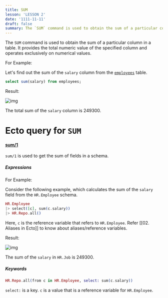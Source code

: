 ```yaml
---
title: SUM
lesson: 'LESSON 2'
date: '1111-11-11'
draft: false
summary: The `SUM` command is used to obtain the sum of a particular column in a table. It provides the total numeric value of the specified column and operates exclusively on numerical values.
---
```


The `SUM` command is used to obtain the sum of a particular column in a table. It provides the total numeric value of the specified column and operates exclusively on numerical values.

For Example:

Let's find out the sum of the `salary` column from the [`employees`](01.%20Introduction) table.

``` SQL
select sum(salary) from employees;
```

Result:

![img](/static/images/Pastedimage20231116144548.png)

The total sum of the `salary` column is 249300.

# Ecto query for `SUM`

#### [sum/1](https://hexdocs.pm/ecto/Ecto.Query.API.html#sum/1)

`sum/1` is used to get the sum of fields in a schema.  

##### Expressions

For Example:

Consider the following example, which calculates the sum of the `salary` field from the `HR.Employee` schema.

``` Elixir
HR.Employee 
|> select([c], sum(c.salary)) 
|> HR.Repo.all() 
```

Here, `c` is the reference variable that refers to `HR.Employee`. Refer [[02. Aliases in Ecto]] to know about aliases/reference variables.

Result:

![img](/static/images/Pastedimage20231116144804.png)

The sum of the `salary` in `HR.Job` is 249300.


##### Keywords


```Elixir
HR.Repo.all(from c in HR.Employee, select: sum(c.salary))    
```

`select:` is a key. `c` is a value that is a reference variable for `HR.Employee`. 